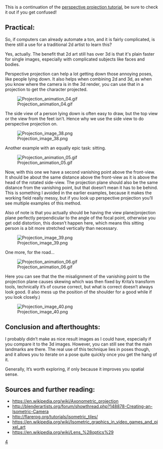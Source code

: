 This is a continuation of the [[Projection:_Perspective|perspective projection tutorial]], be sure to check it out if you get confused! 

== Practical: ==

So, if computers can already automate a ton, and it is fairly complicated, is there still a use for a traditional 2d artist to learn this?

Yes, actually. The benefit that 2d art still has over 3d is that it's plain faster for single images, especially with complicated subjects like faces and bodies.

Perspective projection can help a lot getting down those annoying poses, like people lying down. It also helps when combining 2d and 3d, as when you know where the camera is in the 3d render, you can use that in a projection to get the character projected.

[[File:Projection animation 04.gif|center]]

The side view of a person lying down is often easy to draw, but the top view or the view from the feet isn’t. Hence why we use the side view to do perspective projection on.

[[File:Projection image 38.png|center]]

Another example with an equally epic task: sitting.

[[File:Projection animation 05.gif|center]]

Now, with this one we have a second vanishing point above the front-view. It should be about the same distance above the front-view as it is above the head of the rotated side-view. The projection plane should also be the same distance from the vanishing point, but that doesn’t mean it has to be behind. This is something I avoided in the earlier examples, because it makes the working field really messy, but if you look up perspective projection you’ll see multiple examples of this method.

Also of note is that you actually should be having the view plane/projection plane perfectly perpendicular to the angle of the focal point, otherwise you get odd distortion, this doesn’t happen here, which means this sitting person is a bit more stretched vertically than necessary.

[[File:Projection image 39.png|center]]

One more, for the road…

[[File:Projection animation 06.gif|center]]

Here you can see that the the misalignment of the vanishing point to the projection plane causes skewing which was then fixed by Krita’s transform tools, technically it’s of course correct, but what is correct doesn’t always look good. (I also mess up the position of the shoulder for a good while if you look closely.)

[[File:Projection image 40.png|center]]

== Conclusion and afterthoughts: ==

I probably didn’t make as nice result images as I could have, especially if you compare it to the 3d images. However, you can still see that the main landmarks are there. The real use of this technique lies in poses though, and it allows you to iterate on a pose quite quickly once you get the hang of it.

Generally, It’s worth exploring, if only because it improves you spatial sense.

[[Category:Projection|4]]

== Sources and further reading: ==

* https://en.wikipedia.org/wiki/Axonometric_projection
* http://blenderartists.org/forum/showthread.php?148878-Creating-an-Isometric-Camera
* http://flarerpg.org/tutorials/isometric_tiles/
* https://en.wikipedia.org/wiki/Isometric_graphics_in_video_games_and_pixel_art
* https://en.wikipedia.org/wiki/Lens_%28optics%29
